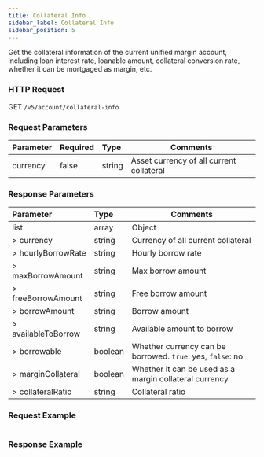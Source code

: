 ```yaml
---
title: Collateral Info
sidebar_label: Collateral Info
sidebar_position: 5
---
```

Get the collateral information of the current unified margin account, including loan interest rate, loanable amount, collateral conversion rate, whether it can be mortgaged as margin, etc.

### HTTP Request
GET `/v5/account/collateral-info`

### Request Parameters
| Parameter | Required | Type | Comments|
|:----- |:-------|:-----|------ |
|currency |false |string |Asset currency of all current collateral|

### Response Parameters
| Parameter | Type | Comments|
|:----- |:-----|----- |
|list |array |Object |
|> currency |string |Currency of all current collateral|
|> hourlyBorrowRate |string |Hourly borrow rate|
|> maxBorrowAmount |string |Max borrow amount|
|> freeBorrowAmount |string |Free borrow amount|
|> borrowAmount |string |Borrow amount|
|> availableToBorrow |string |Available amount to borrow|
|> borrowable |boolean |Whether currency can be borrowed. `true`: yes, `false`: no |
|> marginCollateral |boolean |Whether it can be used as a margin collateral currency |
|> collateralRatio |string |Collateral ratio|

### Request Example

<Tabs>
<TabItem value="console" label="Console">

```http
```

</TabItem>
</Tabs>

### Response Example

<Tabs>
<TabItem value="option" label="option">

```json

```
</TabItem>
</Tabs>
